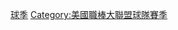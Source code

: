 {{Commons category|Chicago Cubs seasons}}
{{Cat more|芝加哥小熊隊}}
[[Category:芝加哥小熊|球季]]
[[Category:美國職棒大聯盟球隊賽季|Category:美國職棒大聯盟球隊賽季]]